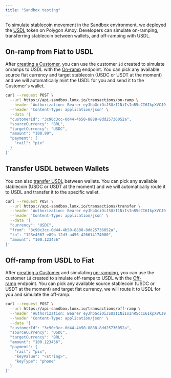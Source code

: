 ```yaml
---
title: "Sandbox testing"
---
```


To simulate stablecoin movement in the Sandbox environment, we deployed the [USDL](https://amoy.polygonscan.com/token/0x7b33F4Bc77a0C911231a388aaf9b590Ff7E8ee16) token on Polygon Amoy. Developers can simulate on-ramping, transferring stablecoin between wallets, and off-ramping with USDL.

## On-ramp from Fiat to USDL

After [creating a ](https://docs.lumx.io/api-reference/customers/create-a-customer)[Customer](https://docs.lumx.io/api-reference/customers/create-a-customer), you can use the customer `id` created to simulate onramps to USDL with the [On-ramp](https://docs.lumx.io/api-reference/transactions/on-ramp) endpoint. You can pick any available source fiat currency and target stablecoin (USDC or USDT at the moment) and we will automatically mint the USDL for you and send it to the Customer's wallet.

```bash
curl --request POST \
  --url https://api-sandbox.lumx.io/transactions/on-ramp \
  --header 'Authorization: Bearer eyJhbGciOiJSUzI1NiIsInR5cCI6IkpXVCJ9.eyJpZCI6MSwicHJvamVjdElkIjoiYzIxZDRiMGUtZDZhYy00ZDBkLTgyMTUtNWUxNGFmMGM4NGUzIiwic2NvcGVzIjpbIlJFQURfV0FMTEVUUyIsIldSSVRFX1dBTExFVFMiLCJTSUdOX01FU1NBR0UiLCJSRUFEX0NPTlRSQUNUUyIsIldSSVRFX0NPTlRSQUNUUyIsIkRFUExPWV9DT05UUkFDVFMiLCJSRUFEX1RPS0VOX1RZUEVTIiwiV1JJVEVfVE9LRU5fVFlQRVMiLCJXUklURV9NSU5UUyIsIldSSVRFX1RSQU5TRkVSUyIsIldSSVRFX0NVU1RPTV9UUkFOU0FDVElPTlMiLCJSRUFEX1RSQU5TQUNUSU9OUyIsIlJFQURfQ1VTVE9NRVJTIiwiV1JJVEVfQ1VTVE9NRVJTIiwiV1JJVEVfRlgiLCJSRUFEX0ZYIl0sImlhdCI6MTczOTMxNTc4Nn0.bIkfIOU7_1vbD8Jj4oRi2VIdVyAQLP36VfVN_AXgszZRrHI0XYaFM3KEAh9GCrgFO68JrI7Ro9d1AXzcopaoe3BOufYfUDmzh1KoQDgIqOLlFdtUSMpmZZ3cuJqI1NiLhl0WuM3gEkywfe8ZpNyrHhO5SMhlKzC3b1VYeOsqAOmBGn4AC-4nyrK8P9BjFlVEZA89qnIjgFT1hHjxFzDP3xe5pxZWv4kFKnzhifiTP0ScWqU1XJMQdll-E7g5JdVsEzJeyu4jTgt-Cbn9BTxxO-xrh17wmWU6L9SeyEPOJquB-86a_7PbrMznV9eXZZMptwae_Sm6U7QRLBI3vrebP1AyEYZ6_aacVa9rpsXIU_Ny9c1yYzyyA8-pCUFX8_G3R4m47yremDpJWrX9FW-lsJBcRCfN4ru7XdFrMlivnqG3Mq7ceKuWDxbmxLf-ugfBm7T7f67YSDTsx7s-bQ4w1SsX0D1mCsJGA2aKOk0p1-h6EN8zusv1fTvSQqZsYA9Z2VMTw7zVARNSUnNWK32aplCcY6zTo0pvCEJBOWuOy4gyXzRWoVxhtvDYgDbFEP4Wi9DEMTChYtulSjw3YTggAKttuxOdohrH_L43X3vXNYiO-6kfeGIDUvDVAFPkCU4bxM3cjDL8-tbEtJJIcIuUOW-iG9PIgelJr_5Ngcb7bD4' \
  --header 'Content-Type: application/json' \
  --data '{
  "customerId": "3c90c3cc-0d44-4b50-8888-8dd25736052a",
  "sourceCurrency": "BRL",
  "targetCurrency": "USDC",
  "amount": "100.99",
  "payment": {
    "rail": "pix"
  }
}'
```

## Transfer USDL between Wallets

You can also [transfer USDL](https://docs.lumx.io/api-reference/transactions/transfer) between wallets. You can pick any available stablecoin (USDC or USDT at the moment) and we will automatically route it to USDL and transfer it to the specific wallet.

```bash
curl --request POST \
  --url https://api-sandbox.lumx.io/transactions/transfer \
  --header 'Authorization: Bearer eyJhbGciOiJSUzI1NiIsInR5cCI6IkpXVCJ9.eyJpZCI6MSwicHJvamVjdElkIjoiYzIxZDRiMGUtZDZhYy00ZDBkLTgyMTUtNWUxNGFmMGM4NGUzIiwic2NvcGVzIjpbIlJFQURfV0FMTEVUUyIsIldSSVRFX1dBTExFVFMiLCJTSUdOX01FU1NBR0UiLCJSRUFEX0NPTlRSQUNUUyIsIldSSVRFX0NPTlRSQUNUUyIsIkRFUExPWV9DT05UUkFDVFMiLCJSRUFEX1RPS0VOX1RZUEVTIiwiV1JJVEVfVE9LRU5fVFlQRVMiLCJXUklURV9NSU5UUyIsIldSSVRFX1RSQU5TRkVSUyIsIldSSVRFX0NVU1RPTV9UUkFOU0FDVElPTlMiLCJSRUFEX1RSQU5TQUNUSU9OUyIsIlJFQURfQ1VTVE9NRVJTIiwiV1JJVEVfQ1VTVE9NRVJTIiwiV1JJVEVfRlgiLCJSRUFEX0ZYIl0sImlhdCI6MTczOTMxNTc4Nn0.bIkfIOU7_1vbD8Jj4oRi2VIdVyAQLP36VfVN_AXgszZRrHI0XYaFM3KEAh9GCrgFO68JrI7Ro9d1AXzcopaoe3BOufYfUDmzh1KoQDgIqOLlFdtUSMpmZZ3cuJqI1NiLhl0WuM3gEkywfe8ZpNyrHhO5SMhlKzC3b1VYeOsqAOmBGn4AC-4nyrK8P9BjFlVEZA89qnIjgFT1hHjxFzDP3xe5pxZWv4kFKnzhifiTP0ScWqU1XJMQdll-E7g5JdVsEzJeyu4jTgt-Cbn9BTxxO-xrh17wmWU6L9SeyEPOJquB-86a_7PbrMznV9eXZZMptwae_Sm6U7QRLBI3vrebP1AyEYZ6_aacVa9rpsXIU_Ny9c1yYzyyA8-pCUFX8_G3R4m47yremDpJWrX9FW-lsJBcRCfN4ru7XdFrMlivnqG3Mq7ceKuWDxbmxLf-ugfBm7T7f67YSDTsx7s-bQ4w1SsX0D1mCsJGA2aKOk0p1-h6EN8zusv1fTvSQqZsYA9Z2VMTw7zVARNSUnNWK32aplCcY6zTo0pvCEJBOWuOy4gyXzRWoVxhtvDYgDbFEP4Wi9DEMTChYtulSjw3YTggAKttuxOdohrH_L43X3vXNYiO-6kfeGIDUvDVAFPkCU4bxM3cjDL8-tbEtJJIcIuUOW-iG9PIgelJr_5Ngcb7bD4' \
  --header 'Content-Type: application/json' \
  --data '{
  "currency": "USDC",
  "from": "3c90c3cc-0d44-4b50-8888-8dd25736052a",
  "to": "123e4567-e89b-12d3-a456-426614174000",
  "amount": "100.123456"
}'
```

## Off-ramp from USDL to Fiat

After [creating a ](https://docs.lumx.io/api-reference/customers/create-a-customer)[Customer](https://docs.lumx.io/api-reference/customers/create-a-customer) and simulating [on-ramping](https://docs.lumx.io/api-reference/transactions/on-ramp), you can use the customer `id` created to simulate off-ramps to USDL with the [Off-ramp](https://docs.lumx.io/api-reference/transactions/off-ramp) endpoint. You can pick any available source stablecoin (USDC or USDT at the moment) and target fiat currency, we will route it to USDL for you and simulate the off-ramp.

```bash
curl --request POST \
  --url https://api-sandbox.lumx.io/transactions/off-ramp \
  --header 'Authorization: Bearer eyJhbGciOiJSUzI1NiIsInR5cCI6IkpXVCJ9.eyJpZCI6MSwicHJvamVjdElkIjoiYzIxZDRiMGUtZDZhYy00ZDBkLTgyMTUtNWUxNGFmMGM4NGUzIiwic2NvcGVzIjpbIlJFQURfV0FMTEVUUyIsIldSSVRFX1dBTExFVFMiLCJTSUdOX01FU1NBR0UiLCJSRUFEX0NPTlRSQUNUUyIsIldSSVRFX0NPTlRSQUNUUyIsIkRFUExPWV9DT05UUkFDVFMiLCJSRUFEX1RPS0VOX1RZUEVTIiwiV1JJVEVfVE9LRU5fVFlQRVMiLCJXUklURV9NSU5UUyIsIldSSVRFX1RSQU5TRkVSUyIsIldSSVRFX0NVU1RPTV9UUkFOU0FDVElPTlMiLCJSRUFEX1RSQU5TQUNUSU9OUyIsIlJFQURfQ1VTVE9NRVJTIiwiV1JJVEVfQ1VTVE9NRVJTIiwiV1JJVEVfRlgiLCJSRUFEX0ZYIl0sImlhdCI6MTczOTMxNTc4Nn0.bIkfIOU7_1vbD8Jj4oRi2VIdVyAQLP36VfVN_AXgszZRrHI0XYaFM3KEAh9GCrgFO68JrI7Ro9d1AXzcopaoe3BOufYfUDmzh1KoQDgIqOLlFdtUSMpmZZ3cuJqI1NiLhl0WuM3gEkywfe8ZpNyrHhO5SMhlKzC3b1VYeOsqAOmBGn4AC-4nyrK8P9BjFlVEZA89qnIjgFT1hHjxFzDP3xe5pxZWv4kFKnzhifiTP0ScWqU1XJMQdll-E7g5JdVsEzJeyu4jTgt-Cbn9BTxxO-xrh17wmWU6L9SeyEPOJquB-86a_7PbrMznV9eXZZMptwae_Sm6U7QRLBI3vrebP1AyEYZ6_aacVa9rpsXIU_Ny9c1yYzyyA8-pCUFX8_G3R4m47yremDpJWrX9FW-lsJBcRCfN4ru7XdFrMlivnqG3Mq7ceKuWDxbmxLf-ugfBm7T7f67YSDTsx7s-bQ4w1SsX0D1mCsJGA2aKOk0p1-h6EN8zusv1fTvSQqZsYA9Z2VMTw7zVARNSUnNWK32aplCcY6zTo0pvCEJBOWuOy4gyXzRWoVxhtvDYgDbFEP4Wi9DEMTChYtulSjw3YTggAKttuxOdohrH_L43X3vXNYiO-6kfeGIDUvDVAFPkCU4bxM3cjDL8-tbEtJJIcIuUOW-iG9PIgelJr_5Ngcb7bD4' \
  --header 'Content-Type: application/json' \
  --data '{
  "customerId": "3c90c3cc-0d44-4b50-8888-8dd25736052a",
  "sourceCurrency": "USDC",
  "targetCurrency": "BRL",
  "amount": "100.123456",
  "payment": {
    "rail": "pix",
    "keyValue": "<string>",
    "keyType": "phone"
  }
}'
```